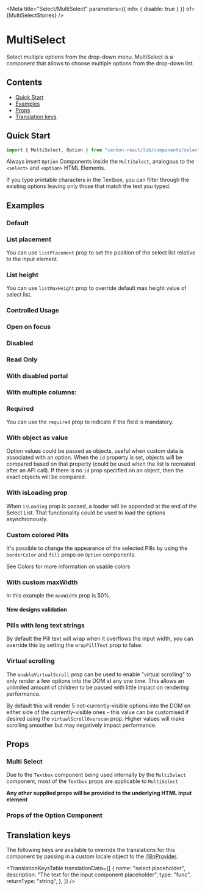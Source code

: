 

<Meta
  title="Select/MultiSelect"
  parameters={{ info: { disable: true } }}
  of={MultiSelectStories}
/>

# MultiSelect

Select multiple options from the drop-down menu. MultiSelect is a component that allows to choose multiple options from the drop-down list.

## Contents

- [Quick Start](#quick-start)
- [Examples](#examples)
- [Props](#props)
- [Translation keys](#translation-keys)

## Quick Start

```javascript
import { MultiSelect, Option } from "carbon-react/lib/components/select";
```

Always insert `Option` Components inside the `MultiSelect`, analogous to the `<select>` and `<option>` HTML Elements.

If you type printable characters in the Textbox, you can filter through the existing options leaving only those that match the text you typed.

## Examples

### Default

<Canvas name="default" of={MultiSelectStories.Default} />

### List placement

You can use `listPlacement` prop to set the position of the select list relative to the input element.

<Canvas name="list placement" of={MultiSelectStories.ListPlacement} />

### List height

You can use `listMaxHeight` prop to override default max height value of select list.

<Canvas name="list height" of={MultiSelectStories.ListHeight} />

### Controlled Usage

<Canvas name="controlled" of={MultiSelectStories.Controlled} />

### Open on focus

<Canvas name="openOnFocus" of={MultiSelectStories.OpenOnFocus} />

### Disabled

<Canvas name="disabled" of={MultiSelectStories.Disabled} />

### Read Only

<Canvas name="readonly" of={MultiSelectStories.Readonly} />

### With disabled portal

<Canvas name="withDisabledPortal" of={MultiSelectStories.WithDisabledPortal} />

### With multiple columns:

<Canvas
  name="with multiple columns"
  of={MultiSelectStories.WithMultipleColumns}
/>

### Required

You can use the `required` prop to indicate if the field is mandatory.

<Canvas name="required" of={MultiSelectStories.Required} />

### With object as value

Option values could be passed as objects, useful when custom data is associated with an option.
When the `id` property is set, objects will be compared based on that property (could be used when the list is recreated after an API call).
If there is no `id` prop specified on an object, then the exact objects will be compared.

<Canvas name="with object as value" of={MultiSelectStories.WithObjectAsValue} />

### With isLoading prop

When `isLoading` prop is passed, a loader will be appended at the end of the Select List. That functionality could be used to load the options asynchronously.

<Canvas name="with isLoading prop" of={MultiSelectStories.WithIsLoadingProp} />

### Custom colored Pills

It's possible to change the appearance of the selected Pills by using the `borderColor` and `fill` props on `Option` components.

See <LinkTo kind="Documentation/Colors" name="page" story="page">Colors</LinkTo> for more information on usable colors

<Canvas
  name="with custom colored pills"
  of={MultiSelectStories.WithCustomColoredPills}
/>

### With custom maxWidth

In this example the `maxWidth` prop is 50%.

<Canvas
  name="with custom maxWidth"
  of={MultiSelectStories.WithCustomMaxWidth}
/>

#### New designs validation

<Canvas
  name="validations - string - new design"
  of={MultiSelectStories.ValidationsStringNewDesign}
/>

### Pills with long text strings

By default the Pill text will wrap when it overflows the input width, you can override this by
setting the `wrapPillText` prop to false.

<Canvas name="pills with long text" of={MultiSelectStories.PillsWithLongText} />

### Virtual scrolling

The `enableVirtualScroll` prop can be used to enable "virtual scrolling" to only render a few options into the DOM at any one time.
This allows an unlimited amount of children to be passed with little impact on rendering performance.

By default this will render 5 not-currently-visible options into the DOM on either side of the currently-visible ones - this value can
be customised if desired using the `virtualScrollOverscan` prop. Higher values will make scrolling smoother but may negatively impact performance.

<Canvas name="virtualised" of={MultiSelectStories.Virtualised} />

## Props

### Multi Select

<ArgTypes of={MultiSelectStories} />

Due to the `Textbox` component being used internally by the `MultiSelect` component, most of the `Textbox` props are applicable to `MultiSelect`

<ArgTypes of={SelectTextboxStories} />

**Any other supplied props will be provided to the underlying HTML input element**

### Props of the Option Component

<ArgTypes of={OptionStories} />

## Translation keys

The following keys are available to override the translations for this component by passing in a custom locale object to the
[i18nProvider](https://carbon.sage.com/?path=/story/documentation-i18n--page).

<TranslationKeysTable
  translationData={[
    {
      name: "select.placeholder",
      description: "The text for the input component placeholder",
      type: "func",
      returnType: "string",
    },
  ]}
/>
